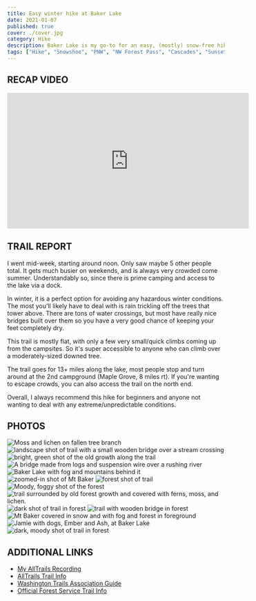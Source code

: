 ```yaml
---
title: Easy winter hike at Baker Lake
date: 2021-01-07
published: true
cover: ./cover.jpg
category: Hike
description: Baker Lake is my go-to for an easy, (mostly) snow-free hike in winter. Year-round it remains lush with ferns and large trees that are covered in moss and lichen. This trail also has a couple of campgrounds that are great to backpack to and enjoy some time at the lake.
tags: ["Hike", "Snowshoe", "PNW", "NW Forest Pass", "Cascades", "Sunset", "Mt Baker Wilderness", "Winter", "Washington"]
---
```

## RECAP VIDEO
<iframe width="560" height="315" src="https://www.youtube.com/embed/lnqtSLdwHoA" frameborder="0" allow="accelerometer; autoplay; clipboard-write; encrypted-media; gyroscope; picture-in-picture" allowfullscreen></iframe>

## TRAIL REPORT
I went mid-week, starting around noon. Only saw maybe 5 other people total. It  gets much busier on weekends, and is always very crowded come summer. Understandably so, since there is prime camping and access to the lake via a dock.

In winter, it is a perfect option for avoiding any hazardous winter conditions. The most you'll likely have to deal with is rain trickling off the trees that tower above. There are tons of water crossings, but most have really nice bridges built over them so you have a very good chance of keeping your feet completely dry.

This trail is mostly flat, with only a few very small/quick climbs coming up from the campsites. So it's super accessible to anyone who can climb over a moderately-sized downed tree.

 The trail goes for 13+ miles along the lake, most people stop and turn around at the 2nd campground (Maple Grove, 8 miles rt). If you're wanting to escape crowds, you can also access the trail on the north end.

Overall, I always recommend this hike for beginners and anyone not wanting to deal with any extreme/unpredictable conditions.

## PHOTOS
![](./imgs/01_moss.jpg "Moss and lichen on fallen tree branch")
![](./imgs/02_trail_bridge.jpg "landscape shot of trail with a small wooden bridge over a stream crossing")
![](./imgs/03_forest.jpg "bright, green shot of the old growth along the trail")
![](./imgs/04_suspension_bridge.jpg "A bridge made from logs and suspension wire over a rushing river")
![](./imgs/05_baker_lake.jpg "Baker Lake with fog and mountains behind it")
![](./imgs/06_mt_baker.jpg "zoomed-in shot of Mt Baker")
![](./imgs/07_forest.jpg "forest shot of trail")
![](./imgs/08_forest_moods.jpg "Moody, foggy shot of the forest")
![](./imgs/09_trail.jpg "trail surrounded by old forest growth and covered with ferns, moss, and lichen.")
![](./imgs/10_trail.jpg "dark shot of trail in forest")
![](./imgs/11_trail.jpg "trail with wooden bridge in forest")
![](./imgs/12_mt_baker.jpg "Mt Baker covered in snow and with fog and forest in foreground")
![](./imgs/13_group.jpg "Jamie with dogs, Ember and Ash, at Baker Lake")
![](./imgs/14_dark_trail.jpg "dark, moody shot of trail in forest")


## ADDITIONAL LINKS
- <a href="https://www.alltrails.com/explore/recording/baker-lake-trail-0a65e19" alt="My AllTrails Recording" target="_blank">My AllTrails Recording</a>
- <a href="https://www.alltrails.com/explore/trail/us/washington/baker-lake-trail" alt="AllTrails trail info" target="_blank">AllTrails Trail Info</a>
- <a href="https://www.wta.org/go-hiking/hikes/baker-lake-maple-grove" alt="Washington Trails Association Guide" target="_blank">Washington Trails Association Guide</a>
- <a href="https://www.fs.usda.gov/recarea/mbs/recarea/?recid=17600" alt="National Forest Trail Info" target="_blank">Official Forest Service Trail Info</a>
